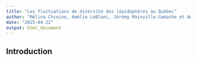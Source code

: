 ```yaml
---
title: "Les fluctuations de diversité des lépidoptères au Québec"
author: "Mélina Chcoine, Amélie LeBlanc, Jérémy Mainville-Gamache et Amélie Ironman-Rochon"
date: "2025-04-22"
output: html_document
---
```


## Introduction


